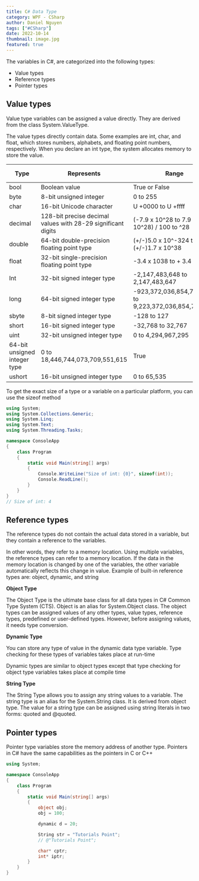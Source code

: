 ```yaml
---
title: C# Data Type
category: WPF - CSharp
author: Daniel Nguyen
tags: ["#CSharp"]
date: 2022-10-14
thumbnail: image.jpg
featured: true
---
```


The variables in C#, are categorized into the following types:

- Value types
- Reference types
- Pointer types

## Value types

Value type variables can be assigned a value directly. They are derived from the class
System.ValueType.

The value types directly contain data. Some examples are int, char, and float, which 
stores numbers, alphabets, and floating point numbers, respectively. When you 
declare an int type, the system allocates memory to store the value.

| Type               | Represents               | Range               | Default Value               |
|--------------------|--------------------------|---------------------|-----------------------------|
| bool          | Boolean value    | True or False    | False    |
| byte          | 8-bit unsigned integer    | 0 to 255     | 0    |
| char          | 16-bit Unicode character    | U +0000 to U +ffff    | '\0'    |
| decimal          | 128-bit precise decimal values with 28-29 significant digits    | (-7.9 x 10^28 to 7.9 x 10^28) / 100 to ^28    | 0.0M    |
| double          | 64-bit double-precision floating point type    | (+/-)5.0 x 10^-324 to (+/-)1.7 x 10^38    | 0.0D    |
| float          | 32-bit single-precision floating point type    | -3.4 x 1038 to + 3.4 x 1038    | 0.0F    |
| Int          | 32-bit signed integer type    | -2,147,483,648 to 2,147,483,647    | 0    |
| long          | 64-bit signed integer type    | -923,372,036,854,775,808 to 9,223,372,036,854,775,807    | 0L    |
| sbyte          | 8-bit signed integer type    | -128 to 127    | 0    |
| short          | 16-bit signed integer type    | -32,768 to 32,767     | 0    |
| uint          | 32-bit unsigned integer type    | 0 to 4,294,967,295    | 0    |
| 64-bit unsigned integer type          | 0 to 18,446,744,073,709,551,615    | True    | 0    |
| ushort          | 16-bit unsigned integer type     | 0 to 65,535    | 0    |

To get the exact size of a type or a variable on a particular platform, you can use 
the sizeof method

```c#
using System;
using System.Collections.Generic;
using System.Linq;
using System.Text;
using System.Threading.Tasks;

namespace ConsoleApp
{
    class Program
    {
        static void Main(string[] args)
        {
            Console.WriteLine("Size of int: {0}", sizeof(int));
            Console.ReadLine();
        }
    }
}
// Size of int: 4
```

## Reference types

The reference types do not contain the actual data stored in a variable, but they 
contain a reference to the variables.

In other words, they refer to a memory location. Using multiple variables, the 
reference types can refer to a memory location. If the data in the memory location 
is changed by one of the variables, the other variable automatically reflects this 
change in value. Example of built-in reference types 
are: object, dynamic, and string

**Object Type**

The Object Type is the ultimate base class for all data types in C# Common Type 
System (CTS). Object is an alias for System.Object class. The object types can be 
assigned values of any other types, value types, reference types, predefined or user-defined types. However, before assigning values, it needs type conversion.

**Dynamic Type**

You can store any type of value in the dynamic data type variable. Type checking for 
these types of variables takes place at run-time

Dynamic types are similar to object types except that type checking for object type 
variables takes place at compile time

**String Type**

The String Type allows you to assign any string values to a variable. The string type 
is an alias for the System.String class. It is derived from object type. The value for a 
string type can be assigned using string literals in two forms: quoted and @quoted.


## Pointer types

Pointer type variables store the memory address of another type. Pointers in C# have 
the same capabilities as the pointers in C or C++

```c#
using System;

namespace ConsoleApp
{
    class Program
    {
        static void Main(string[] args)
        {
            object obj;
            obj = 100;

            dynamic d = 20;

            String str = "Tutorials Point";
            // @"Tutorials Point";

            char* cptr;
            int* iptr;
        }
    }
}
```

